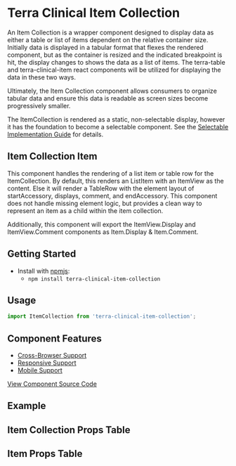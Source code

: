 


<Badge />

# Terra Clinical Item Collection

An Item Collection is a wrapper component designed to display data as either a table or list of items dependent on the relative container size. Initially data is displayed in a tabular format that flexes the rendered component, but as the container is resized and the indicated breakpoint is hit, the display changes to shows the data as a list of items. The terra-table and terra-clinical-item react components will be utilized for displaying the data in these two ways.

Ultimately, the Item Collection component allows consumers to organize tabular data and ensure this data is readable as screen sizes become progressively smaller.

The ItemCollection is rendered as a static, non-selectable display, however it has the foundation to become a selectable component. See the [Selectable Implementation Guide](https://engineering.cerner.com/terra-clinical/components/terra-clinical-item-collection/clinical-item-collection/selectable-implementation) for details.

## Item Collection Item

This component handles the rendering of a list item or table row for the ItemCollection. By default, this renders an ListItem with an ItemView as the content. Else it will render a TableRow with the element layout of startAccessory, displays, comment, and endAccessory. This component does not handle missing element logic, but provides a clean way to represent an item as a child within the item collection.

Additionally, this component will export the ItemView.Display and ItemView.Comment components as Item.Display & Item.Comment.

## Getting Started

- Install with [npmjs](https://www.npmjs.com):
  - `npm install terra-clinical-item-collection`

## Usage 

```jsx
import ItemCollection from 'terra-clinical-item-collection';
```

## Component Features
* [Cross-Browser Support](https://engineering.cerner.com/terra-ui/contributing/terra-ui/component-standards#cross-browser-support)
* [Responsive Support](https://engineering.cerner.com/terra-ui/contributing/terra-ui/component-standards#responsive-support)
* [Mobile Support](https://engineering.cerner.com/terra-ui/contributing/terra-ui/component-standards#mobile-support)

[View Component Source Code](https://github.com/cerner/terra-clinical/tree/master/packages/terra-clinical-item-collection)

## Example 
<ItemCollectionExample title= "Divided Detail View" />

## Item Collection Props Table 
<ItemCollectionPropsTable />

## Item Props Table 
<ItemPropsTable />
